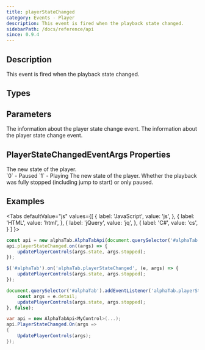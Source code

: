```yaml
---
title: playerStateChanged
category: Events - Player
description: This event is fired when the playback state changed.
sidebarPath: /docs/reference/api
since: 0.9.4
---
```


<SinceBadge since="0.9.4" />


## Description
This event is fired when the playback state changed. 

<EventDescription metadata={metadata} />

## Types

<TypeTable>
    <TypeRow type="js" name="function(e)" />    
    <TypeRow type="net" name="Action<PlayerStateChangedEventArgs>" />    
</TypeTable>

## Parameters

<ParameterTable>
    <ParameterRow platform="js" name="args" type="alphaTab.synth.PlayerStateChangedEventArgs">
        The information about the player state change event. 
    </ParameterRow>
    <ParameterRow platform="net" name="args" type="AlphaTab.Synth.PlayerStateChangedEventArgs">
        The information about the player state change event. 
    </ParameterRow>
</ParameterTable>

## PlayerStateChangedEventArgs Properties

<ParameterTable>
    <ParameterRow platform="js" name="state" type="alphaTab.synth.PlayerState">
        The new state of the player. <br />
        `0` - Paused
        `1` - Playing
    </ParameterRow>
    <ParameterRow platform="net" name="State" type="AlphaTab.Synth.PlayerState">
        The new state of the player.  
    </ParameterRow>
    <ParameterRow platform="all" name="stopped" type="bool">
        Whether the playback was fully stopped (including jump to start) or only paused.
    </ParameterRow>
</ParameterTable>

## Examples

<Tabs
  defaultValue="js"
  values={[
    { label: 'JavaScript', value: 'js', },
    { label: 'HTML', value: 'html', },
    { label: 'jQuery', value: 'jq', },
    { label: 'C#', value: 'cs', }
  ]
}>
<TabItem value="js">

```js
const api = new alphaTab.AlphaTabApi(document.querySelector('#alphaTab'));
api.playerStateChanged.on((args) => {
    updatePlayerControls(args.state, args.stopped);
});
```

</TabItem>
<TabItem value="jq">

```js
$('#alphaTab').on('alphaTab.playerStateChanged', (e, args) => {
    updatePlayerControls(args.state, args.stopped);
});
```

</TabItem>
<TabItem value="html">

```js
document.querySelector('#alphaTab').addEventListener('alphaTab.playerStateChanged', (e) => {
    const args = e.detail;
    updatePlayerControls(args.state, args.stopped);
}, false);
```

</TabItem>
<TabItem value="cs">

```cs
var api = new AlphaTabApi<MyControl>(...);
api.PlayerStateChanged.On(args => 
{
    UpdatePlayerControls(args);
});
```

</TabItem>
</Tabs>